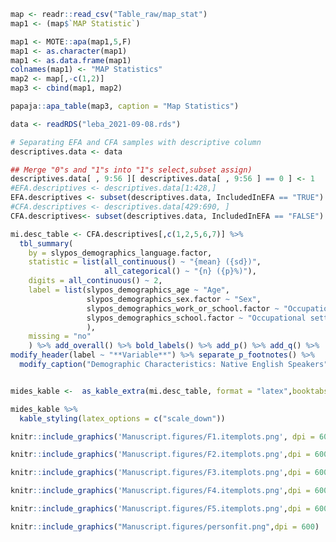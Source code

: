 
```r
map <- readr::read_csv("Table_raw/map_stat")
map1 <- (map$`MAP Statistic`)

map1 <- MOTE::apa(map1,5,F)
map1 <- as.character(map1)
map1 <- as.data.frame(map1)
colnames(map1) <- "MAP Statistics"
map2 <- map[,-c(1,2)]
map3 <- cbind(map1, map2)


```


```r
papaja::apa_table(map3, caption = "Map Statistics")
```


```r
data <- readRDS("leba_2021-09-08.rds")

# Separating EFA and CFA samples with descriptive column
descriptives.data <- data

## Merge "0"s and "1"s into "1"s select,subset assign)
descriptives.data[ , 9:56 ][ descriptives.data[ , 9:56 ] == 0 ] <- 1
#EFA.descriptives <- descriptives.data[1:428,]
EFA.descriptives <- subset(descriptives.data, IncludedInEFA == "TRUE")
#CFA.descriptives <- descriptives.data[429:690, ]
CFA.descriptives<- subset(descriptives.data, IncludedInEFA == "FALSE")

mi.desc_table <- CFA.descriptives[,c(1,2,5,6,7)] %>%
  tbl_summary(
    by = slypos_demographics_language.factor,
    statistic = list(all_continuous() ~ "{mean} ({sd})",
                     all_categorical() ~ "{n} ({p}%)"),
    digits = all_continuous() ~ 2,
    label = list(slypos_demographics_age ~ "Age",
                 slypos_demographics_sex.factor ~ "Sex",
                 slypos_demographics_work_or_school.factor ~ "Occupational Status",
                 slypos_demographics_school.factor ~ "Occupational setting"
                 ),
    missing = "no"
    ) %>% add_overall() %>% bold_labels() %>% add_p() %>% add_q() %>%
modify_header(label ~ "**Variable**") %>% separate_p_footnotes() %>%
  modify_caption("Demographic Characteristics: Native English Speakers") 


mides_kable <-  as_kable_extra(mi.desc_table, format = "latex",booktabs = T) 
```

```r
mides_kable %>% 
  kable_styling(latex_options = c("scale_down")) 
```

```r
knitr::include_graphics('Manuscript.figures/F1.itemplots.png', dpi = 600)
```

```r
knitr::include_graphics('Manuscript.figures/F2.itemplots.png',dpi = 600)
```

```r
knitr::include_graphics('Manuscript.figures/F3.itemplots.png',dpi = 600)
```

```r
knitr::include_graphics('Manuscript.figures/F4.itemplots.png',dpi = 600)
```

```r
knitr::include_graphics('Manuscript.figures/F5.itemplots.png',dpi = 600)
```

```r
knitr::include_graphics("Manuscript.figures/personfit.png",dpi = 600)
```